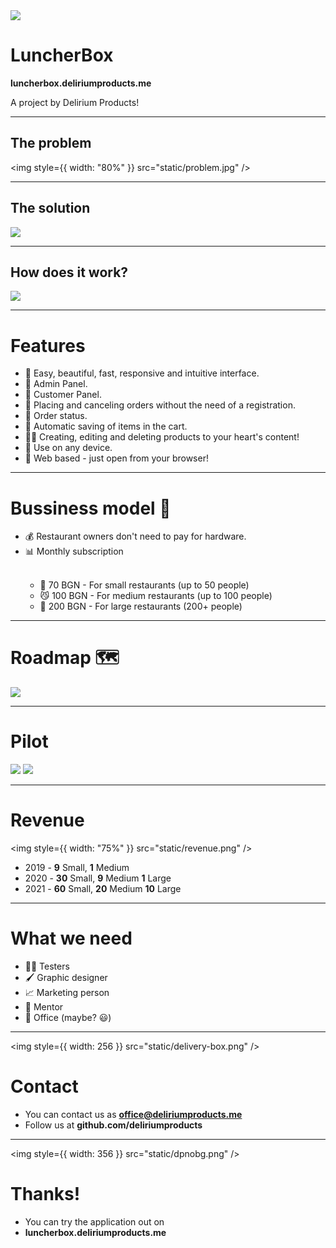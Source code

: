
<div
  css={`
    text-align: center;
  `}
>
<img style={{width: 256}} src="static/delivery-box.png"/>

<h1>LuncherBox</h1>

<b>luncherbox.deliriumproducts.me</b>

A project by Delirium Products!

</div>

---


## The problem

<img style={{ width: "80%" }} src="static/problem.jpg" />

---


## The solution

![](static/ipad.png)

---


## How does it work?

![](static/iphone.png)

---

# Features

<ul>
  <li>🍩 Easy, beautiful, fast, responsive and intuitive interface.</li>
  <li>🍦 Admin Panel.</li>
  <li>🍔 Customer Panel.</li>
  <li>🥧 Placing and canceling orders without the need of a registration.</li>
  <li>🍫 Order status.</li>
  <li>🍕 Automatic saving of items in the cart.</li>
  <li>👨‍🍳 Creating, editing and deleting products to your heart's content!</li>
  <li>📱 Use on any device.</li>
  <li>📶 Web based - just open from your browser!</li>
</ul>

---

# Bussiness model 💸

<ul>
  <li>💰 Restaurant owners don't need to pay for hardware.</li>
  <li>📊 Monthly subscription</li>
  <ul>
    <br />
    <li>🐁 70 BGN - For small restaurants (up to 50 people)</li>
    <li>😼 100 BGN - For medium restaurants (up to 100 people)</li>
    <li>🦁 200 BGN - For large restaurants (200+ people)</li>
  </ul>
</ul>

---

# Roadmap 🗺

![](static/dia.png)

---

# Pilot

![](static/krusnikut-logo.png)
![](static/europe.png)

---

# Revenue

<div style={{ display: 'flex', flexDirection: 'column', justifyContent: 'center', alignItems: 'center'  }}>

<img style={{ width: "75%" }} src="static/revenue.png" />

<ul>
  <li>
    2019 - <b>9</b> Small, <b>1</b> Medium
  </li>
  <li>
    2020 - <b>30</b> Small, <b>9</b> Medium <b>1</b> Large
  </li>
  <li>
    2021 - <b>60</b> Small, <b>20</b> Medium <b>10</b> Large
  </li>
</ul>

</div>

---

# What we need

<ul>
  <li>👨‍💻 Testers</li>
  <li>🖌️ Graphic designer</li>
  <li>📈 Marketing person</li>
  <li>📝 Mentor</li>
  <li>🏢 Office (maybe? 😃)</li>
</ul>

---

<img style={{ width: 256 }} src="static/delivery-box.png" />

# Contact

- You can contact us as **office@deliriumproducts.me**
- Follow us at **github.com/deliriumproducts**

---

<img style={{ width: 356 }} src="static/dpnobg.png" />

# Thanks!

- You can try the application out on
- **luncherbox.deliriumproducts.me**

